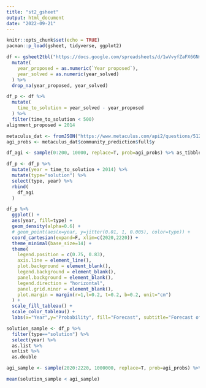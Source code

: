 ```yaml
---
title: "st2_gsheet"
output: html_document
date: "2022-09-21"
---
```


```r
knitr::opts_chunk$set(echo = TRUE)
pacman::p_load(gsheet, tidyverse, ggplot2)

```

```r
df <- gsheet2tbl("https://docs.google.com/spreadsheets/d/1wVvyfZaFX6GNm_VoI958AbajgSbnI4wDk0T87MQWoKo/edit#gid=0") %>% 
  mutate(
    year_proposed = as.numeric(`Year proposed`),
    year_solved = as.numeric(year_solved)
  ) %>% 
  drop_na(year_proposed, year_solved)

```

```r
df_p <- df %>%
  mutate(
    time_to_solution = year_solved - year_proposed
  ) %>% 
  filter(time_to_solution < 500)
alignment_proposed = 2014

metaculus_dat <- fromJSON("https://www.metaculus.com/api2/questions/5121/")
agi_probs <- metaculus_dat$community_prediction$full$y

df_agi <- sample(0:200, 10000, replace=T, prob=agi_probs) %>% as_tibble %>% rename(year = value) %>% mutate(year = year+2020, type="agi")

df_p <- df_p %>% 
  mutate(year = time_to_solution + 2014) %>% 
  mutate(type="solution") %>% 
  select(type, year) %>% 
  rbind(
    df_agi
  )

df_p %>% 
  ggplot() +
  aes(year, fill=type) +
  geom_density(alpha=0.6) +
  # geom_point(aes(x=year, y=jitter(0.01, 1, 0.005), color=type)) +
  coord_cartesian(expand=F, xlim=c(2020,2220)) +
  theme_minimal(base_size=14) +
  theme(
    legend.position = c(0.75, 0.83),
    axis.line = element_line(),
    plot.background = element_blank(),
    legend.background = element_blank(),
    panel.background = element_blank(),
    legend.direction = "horizontal",
    panel.grid.minor = element_blank(),
    plot.margin = margin(r=1,l=0.2, t=0.2, b=0.2, unit="cm")
  ) +
  scale_fill_tableau() +
  scale_color_tableau() +
  labs(x="Year",y="Probability", fill="Forecast", subtitle="Forecast of AGI timeline vs. optimistic alignment solution forecast", caption="CC-BY Apart Research")

solution_sample <- df_p %>% 
  filter(type=="solution") %>% 
  select(year) %>% 
  as.list %>% 
  unlist %>% 
  as.double

agi_sample <- sample(2020:2220, 1000000, replace=T, prob=agi_probs) %>% as.double

mean(solution_sample < agi_sample)

```

